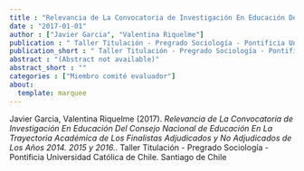 ```yaml
---
title : "Relevancia de La Convocatoria de Investigación En Educación Del Consejo Nacional de Educación En La Trayectoria Académica de Los Finalistas Adjudicados y No Adjudicados de Los Años 2014. 2015 y 2016."
date : "2017-01-01"
author : ["Javier Garcia", "Valentina Riquelme"]
publication : " Taller Titulación - Pregrado Sociología - Pontificia Universidad Católica de Chile. Santiago de Chile"
publication_short : " Taller Titulación - Pregrado Sociología - Pontificia Universidad Católica de Chile. Santiago de Chile"
abstract : "(Abstract not available)"
abstract_short : ""
categories : ["Miembro comité evaluador"]
about:
  template: marquee
---
```



::: {.callout-note title="How to cite this work"}

Javier Garcia, Valentina Riquelme (2017). *Relevancia de La Convocatoria de Investigación En Educación Del Consejo Nacional de Educación En La Trayectoria Académica de Los Finalistas Adjudicados y No Adjudicados de Los Años 2014. 2015 y 2016.*.  Taller Titulación - Pregrado Sociología - Pontificia Universidad Católica de Chile. Santiago de Chile

:::


